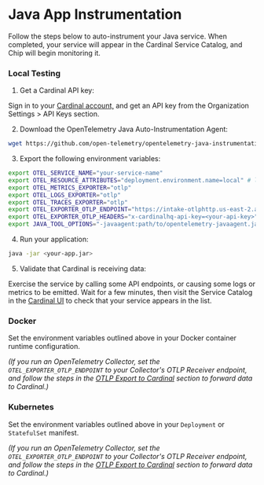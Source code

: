 # Java App Instrumentation

Follow the steps below to auto-instrument your Java service. When completed, your service will appear in the Cardinal Service Catalog, and Chip will begin monitoring it.

### Local Testing

1. Get a Cardinal API key:

Sign in to your [Cardinal account,](http://app.cardinalhq.io) and get an API key from the Organization Settings > API Keys section.

2. Download the OpenTelemetry Java Auto-Instrumentation Agent:

```sh copy
wget https://github.com/open-telemetry/opentelemetry-java-instrumentation/releases/latest/download/opentelemetry-javaagent.jar
```

3. Export the following environment variables:

```sh copy
export OTEL_SERVICE_NAME="your-service-name"
export OTEL_RESOURCE_ATTRIBUTES="deployment.environment.name=local" # local/dev/staging/prod
export OTEL_METRICS_EXPORTER="otlp"
export OTEL_LOGS_EXPORTER="otlp"
export OTEL_TRACES_EXPORTER="otlp"
export OTEL_EXPORTER_OTLP_ENDPOINT="https://intake-otlphttp.us-east-2.aws.cardinalhq.io"
export OTEL_EXPORTER_OTLP_HEADERS="x-cardinalhq-api-key=<your-api-key>"
export JAVA_TOOL_OPTIONS="-javaagent:path/to/opentelemetry-javaagent.jar"
```

4. Run your application:

```sh copy
java -jar <your-app.jar>
```

5. Validate that Cardinal is receiving data:

Exercise the service by calling some API endpoints, or causing some logs or metrics to be emitted. Wait for a few minutes, then visit the Service Catalog in the [Cardinal UI](http://app.cardinalhq.io) to check that your service appears in the list.

### Docker

Set the environment variables outlined above in your Docker container runtime configuration.

*(If you run an OpenTelemetry Collector, set the `OTEL_EXPORTER_OTLP_ENDPOINT` to your Collector's OTLP Receiver endpoint, and follow the steps in the [OTLP Export to Cardinal](/otel-collectors/export-to-cardinal) section to forward data to Cardinal.)*

### Kubernetes

Set the environment variables outlined above in your `Deployment` or `StatefulSet` manifest. 

*(If you run an OpenTelemetry Collector, set the `OTEL_EXPORTER_OTLP_ENDPOINT` to your Collector's OTLP Receiver endpoint, and follow the steps in the [OTLP Export to Cardinal](/otel-collectors/export-to-cardinal) section to forward data to Cardinal.)*